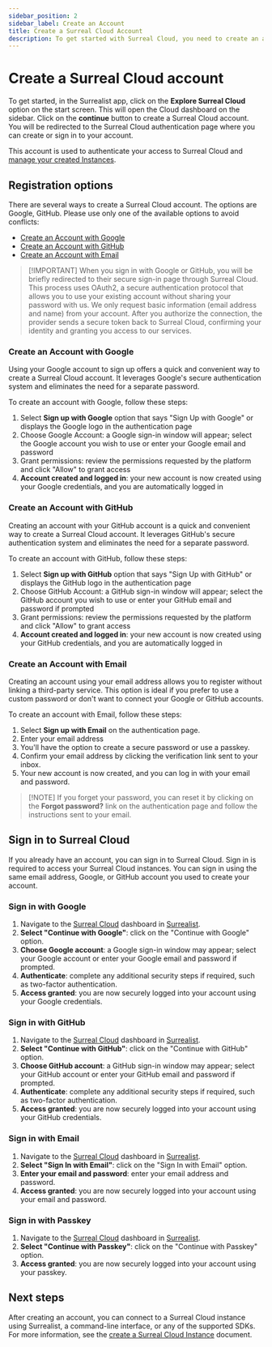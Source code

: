 ```yaml
---
sidebar_position: 2
sidebar_label: Create an Account
title: Create a Surreal Cloud Account 
description: To get started with Surreal Cloud, you need to create an account. You can use your email address, a passkey, Google, or GitHub to create an account.
---
```


# Create a Surreal Cloud account

To get started, in the Surrealist app, click on the **Explore Surreal Cloud** option on the start screen. This will open the Cloud dashboard on the sidebar. Click on the **continue** button to create a Surreal Cloud account. You will be redirected to the Surreal Cloud authentication page where you can create or sign in to your account.

This account is used to authenticate your access to Surreal Cloud and [manage your created Instances](/docs/cloud/getting-started/create-an-instance).

## Registration options

There are several ways to create a Surreal Cloud account. The options are Google, GitHub. Please use only one of the available options to avoid conflicts:

- [Create an Account with Google](#create-an-account-with-google)
- [Create an Account with GitHub](#create-an-account-with-github)
- [Create an Account with Email](#create-an-account-with-email)

> \[!IMPORTANT]
> When you sign in with Google or GitHub, you will be briefly redirected to their secure sign-in page through Surreal Cloud. This process uses OAuth2, a secure authentication protocol that allows you to use your existing account without sharing your password with us. We only request basic information (email address and name) from your account. After you authorize the connection, the provider sends a secure token back to Surreal Cloud, confirming your identity and granting you access to our services.

### Create an Account with Google

Using your Google account to sign up offers a quick and convenient way to create a Surreal Cloud account. It leverages Google's secure authentication system and eliminates the need for a separate password.

To create an account with Google, follow these steps:

1. Select **Sign up with Google** option that says "Sign Up with Google" or displays the Google logo in the authentication page
2. Choose Google Account: a Google sign-in window will appear; select the Google account you wish to use or enter your Google email and password
3. Grant permissions: review the permissions requested by the platform and click "Allow" to grant access
4. **Account created and logged in**: your new account is now created using your Google credentials, and you are automatically logged in

### Create an Account with GitHub

Creating an account with your GitHub account is a quick and convenient way to create a Surreal Cloud account. It leverages GitHub's secure authentication system and eliminates the need for a separate password.

To create an account with GitHub, follow these steps:

1. Select **Sign up with GitHub** option that says "Sign Up with GitHub" or displays the GitHub logo in the authentication page
2. Choose GitHub Account: a GitHub sign-in window will appear; select the GitHub account you wish to use or enter your GitHub email and password if prompted
3. Grant permissions: review the permissions requested by the platform and click "Allow" to grant access
4. **Account created and logged in**: your new account is now created using your GitHub credentials, and you are automatically logged in

### Create an Account with Email

Creating an account using your email address allows you to register without linking a third-party service. This option is ideal if you prefer to use a custom password or don't want to connect your Google or GitHub accounts.

To create an account with Email, follow these steps:

1. Select **Sign up with Email** on the authentication page.
2. Enter your email address
3. You'll have the option to create a secure password or use a passkey.
4. Confirm your email address by clicking the verification link sent to your inbox.
5. Your new account is now created, and you can log in with your email and password.

> \[!NOTE]
> If you forget your password, you can reset it by clicking on the **Forgot password?** link on the authentication page and follow the instructions sent to your email.

## Sign in to Surreal Cloud

If you already have an account, you can sign in to Surreal Cloud. Sign in is required to access your Surreal Cloud instances. You can sign in using the same email address, Google, or GitHub account you used to create your account.

### Sign in with Google

1. Navigate to the [Surreal Cloud](https://app.surrealdb.com/cloud) dashboard in [Surrealist](https://app.surrealdb.com).
2. **Select "Continue with Google"**: click on the "Continue with Google" option.
3. **Choose Google account**: a Google sign-in window may appear; select your Google account or enter your Google email and password if prompted.
4. **Authenticate**: complete any additional security steps if required, such as two-factor authentication.
5. **Access granted**: you are now securely logged into your account using your Google credentials.

### Sign in with GitHub

1. Navigate to the [Surreal Cloud](https://app.surrealdb.com/cloud) dashboard in [Surrealist](https://app.surrealdb.com).
2. **Select "Continue with GitHub"**: click on the "Continue with GitHub" option.
3. **Choose GitHub account**: a GitHub sign-in window may appear; select your GitHub account or enter your GitHub email and password if prompted.
4. **Authenticate**: complete any additional security steps if required, such as two-factor authentication.
5. **Access granted**: you are now securely logged into your account using your GitHub credentials.

### Sign in with Email

1. Navigate to the [Surreal Cloud](https://app.surrealdb.com/cloud) dashboard in [Surrealist](https://app.surrealdb.com).
2. **Select "Sign In with Email"**: click on the "Sign In with Email" option.
3. **Enter your email and password**: enter your email address and password.
4. **Access granted**: you are now securely logged into your account using your email and password.

### Sign in with Passkey

1. Navigate to the [Surreal Cloud](https://app.surrealdb.com/cloud) dashboard in [Surrealist](https://app.surrealdb.com).
2. **Select "Continue with Passkey"**: click on the "Continue with Passkey" option.
3. **Access granted**: you are now securely logged into your account using your passkey.

## Next steps

After creating an account, you can connect to a Surreal Cloud instance using Surrealist, a command-line interface, or any of the supported SDKs. For more information, see the [create a Surreal Cloud Instance](/docs/cloud/getting-started/create-an-instance) document.
